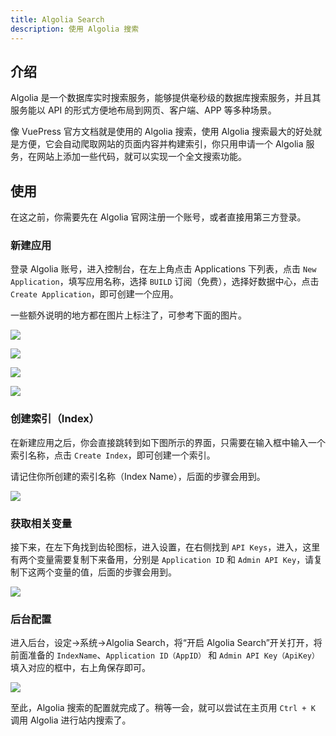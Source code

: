 ```yaml
---
title: Algolia Search
description: 使用 Algolia 搜索
---
```


## 介绍

Algolia 是一个数据库实时搜索服务，能够提供毫秒级的数据库搜索服务，并且其服务能以 API 的形式方便地布局到网页、客户端、APP 等多种场景。

像 VuePress 官方文档就是使用的 Algolia 搜索，使用 Algolia 搜索最大的好处就是方便，它会自动爬取网站的页面内容并构建索引，你只用申请一个 Algolia 服务，在网站上添加一些代码，就可以实现一个全文搜索功能。

## 使用

在这之前，你需要先在 Algolia 官网注册一个账号，或者直接用第三方登录。

### 新建应用

登录 Algolia 账号，进入控制台，在左上角点击 Applications 下列表，点击 `New Application`，填写应用名称，选择 `BUILD` 订阅（免费），选择好数据中心，点击 `Create Application`，即可创建一个应用。

一些额外说明的地方都在图片上标注了，可参考下面的图片。

![](https://pan.vinua.cn/f/XL2Uv/5a93eadc694a7b7cb2898c63a6ebcf88.png)

![](https://pan.vinua.cn/f/xnosz/0d41807b6594531b77163951f7092150.png)

![](https://pan.vinua.cn/f/Emph7/097d062c7ebe6e322be260e3862e7762.png)

![](https://pan.vinua.cn/f/bNEHK/47fcfe70a3b81e8eca2ad96e2aeae17c.png)

### 创建索引（Index）

在新建应用之后，你会直接跳转到如下图所示的界面，只需要在输入框中输入一个索引名称，点击 `Create Index`，即可创建一个索引。

请记住你所创建的索引名称（Index Name），后面的步骤会用到。

![](https://pan.vinua.cn/f/BEdhW/fbf020ae604f07e7d1ed7894c6dec35e.png)


### 获取相关变量

接下来，在左下角找到齿轮图标，进入设置，在右侧找到 `API Keys`，进入，这里有两个变量需要复制下来备用，分别是 `Application ID` 和 `Admin API Key`，请复制下这两个变量的值，后面的步骤会用到。

![](https://pan.vinua.cn/f/Np6hO/ab5bdbb18af590cb3aeacba7b5861ce6.png)

### 后台配置

进入后台，设定->系统->Algolia Search，将“开启 Algolia Search”开关打开，将前面准备的 `IndexName`、`Application ID（AppID）` 和 `Admin API Key（ApiKey）` 填入对应的框中，右上角保存即可。

![](https://pan.vinua.cn/f/DeGsA/3331ccce7fe57e4bfd87217998223f30.png)


至此，Algolia 搜索的配置就完成了。稍等一会，就可以尝试在主页用 `Ctrl + K` 调用 Algolia 进行站内搜索了。